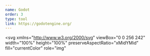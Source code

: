 ```yaml
---
name: Godot
order: 3
type: tool
link: https://godotengine.org/
---
```


<svg
  xmlns="http://www.w3.org/2000/svg"
  viewBox="0 0 256 242"
  width="100%"
  height="100%"
  preserveAspectRatio="xMidYMid"
  fill="currentColor"
  role="img"
>
  <path
    fill="#000"
    d="M240.3397 164.4918s-.3732-2.2897-.5914-2.2693l-41.5483 4.009c-3.306.3192-5.8735 2.9557-6.1055 6.2686l-1.1415 16.3598-32.143 2.2931-2.1863-14.8268c-.4869-3.298-3.3668-5.784-6.7004-5.784h-43.8519c-3.3323 0-6.2123 2.486-6.6992 5.784l-2.1876 14.8268-32.143-2.2931L63.9002 172.5c-.232-3.314-2.7996-5.9506-6.1056-6.2699l-41.5686-4.0077c-.2147-.0206-.372 2.2715-.5867 2.2715l-.0563 8.9913 35.205 5.6772 1.153 16.506c.233 3.3416 2.9292 6.0435 6.273 6.2835l44.2682 3.1578c.1677.0115.333.0184.4984.0184 3.3267 0 6.202-2.4873 6.6889-5.7851l2.2495-15.2562h32.1582l2.2495 15.2562c.4857 3.2968 3.3646 5.784 6.6958 5.784.163 0 .3261-.006.4857-.0173l44.2743-3.1578c3.3427-.24 6.04-2.942 6.2732-6.2835l1.1517-16.506 35.1897-5.7025-.0574-8.9682Z"
  />
  <path d="M101.963 0C90.2688 2.6 78.7002 6.2186 67.8542 11.6777c.248 9.5766.8672 18.7528 2.1222 28.0736-4.212 2.6985-8.6385 5.0146-12.5729 8.1733-3.9972 3.0751-8.0804 6.0182-11.6995 9.6147-7.2309-4.7827-14.8831-9.2774-22.7671-13.2453C14.4384 53.4405 6.4913 63.3125 0 74.3588c4.8837 7.9007 9.9825 15.3057 15.4877 22.333h.1532v67.798c.124.001.249.0067.3718.0178l41.564 4.0065c2.1772.2102 3.8832 1.963 4.0347 4.1448l1.282 18.3477 36.256 2.5877 2.497-16.9344c.3238-2.1956 2.208-3.822 4.4289-3.822h43.8514c2.2196 0 4.1035 1.6264 4.4273 3.822l2.497 16.9344 36.2575-2.5877 1.2805-18.3476c.1527-2.1818 1.8575-3.9336 4.0347-4.1449l41.5473-4.0065a4.4499 4.4499 0 0 1 .3703-.0178v-5.4104l.0178-.006V96.6916h.1532c5.5061-7.0276 10.6015-14.4331 15.4877-22.333-6.489-11.047-14.44-20.9191-22.9384-30.0648-7.8817 3.9674-15.538 8.4619-22.7686 13.2453-3.6183-3.5966-7.6936-6.5395-11.6965-9.6148-3.933-3.159-8.366-5.475-12.5699-8.1733 1.2517-9.3208 1.8716-18.4969 2.1208-28.0735C177.3006 6.2184 165.7328 2.5995 154.0325 0c-4.6713 7.8512-8.9431 16.352-12.6635 24.6638-4.4118-.7372-8.8441-1.0105-13.2818-1.0633v-.006c-.031 0-.0599.006-.0863.006-.0275 0-.0571-.006-.0847-.006v.006c-4.4463.0528-8.8754.3261-13.288 1.0633C110.91 16.3528 106.6415 7.8512 101.9632 0h-.0002ZM15.5699 173.4565c.0172 4.0168.0684 8.417.0684 9.2934 0 39.4716 50.0724 58.4437 112.282 58.6622h.1533c62.2105-.2182 112.2669-19.1906 112.2669-58.6622 0-.8922.0545-5.2743.0728-9.2934L203.054 177.06l-1.288 18.4459c-.155 2.223-1.923 3.9926-4.1462 4.1522l-44.274 3.1588a4.3095 4.3095 0 0 1-.3227.0119c-2.2002 0-4.098-1.6157-4.423-3.825l-2.5386-17.217h-36.125l-2.5387 17.217c-.341 2.3172-2.4122 3.9842-4.7456 3.813l-44.274-3.1587c-2.223-.1596-3.9912-1.9291-4.1462-4.1522l-1.2865-18.446-37.3756-3.6034Z" />
  <path
    fill="#000"
    d="M69.0786 99.178c-13.8277 0-25.0445 11.2053-25.0445 25.0354 0 13.8392 11.216 25.0499 25.0445 25.0499 13.8346 0 25.0484-11.2107 25.0484-25.05 0-13.83-11.2137-25.0354-25.0484-25.0354Zm117.8407 0c-13.837 0-25.05 11.2053-25.05 25.0354 0 13.8392 11.213 25.0499 25.05 25.0499 13.827 0 25.0415-11.2107 25.0415-25.05 0-13.83-11.2145-25.0354-25.0415-25.0354Zm-58.9257 14.65c-4.4531 0-8.0621 3.2854-8.0621 7.3274v23.0587c0 4.0455 3.6089 7.3274 8.0621 7.3274 4.4532 0 8.0713-3.2819 8.0713-7.3274v-23.0587c0-4.042-3.6178-7.3273-8.0713-7.3273Z"
  />
  <path d="M71.4749 109.0767c-9.1822 0-16.6253 7.4472-16.6253 16.6268s7.4434 16.6192 16.6253 16.6192c9.1868 0 16.6268-7.4397 16.6268-16.6192 0-9.1795-7.4403-16.6268-16.6268-16.6268Zm113.0435 0c-9.1799 0-16.6177 7.4472-16.6177 16.6268s7.4383 16.6192 16.6177 16.6192c9.1891 0 16.6253-7.4397 16.6253-16.6192 0-9.1795-7.4365-16.6268-16.6253-16.6268Z" />
</svg>
